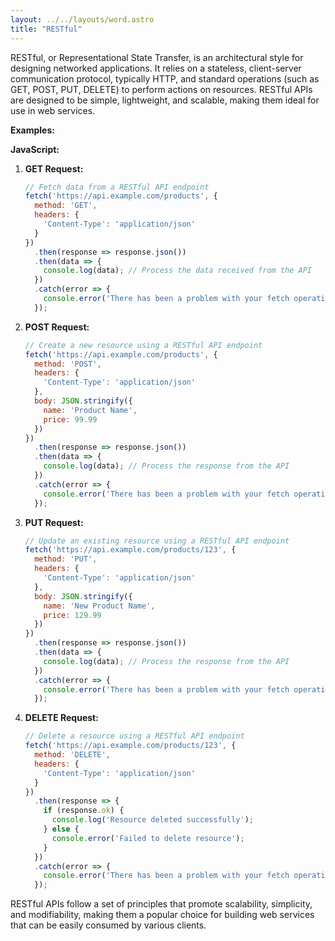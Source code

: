 ```yaml
---
layout: ../../layouts/word.astro
title: "RESTful"
---
```

RESTful, or Representational State Transfer, is an architectural style for designing networked applications. It relies on a stateless, client-server communication protocol, typically HTTP, and standard operations (such as GET, POST, PUT, DELETE) to perform actions on resources. RESTful APIs are designed to be simple, lightweight, and scalable, making them ideal for use in web services.

**Examples:**

**JavaScript:**

1. **GET Request:**
   ```javascript
   // Fetch data from a RESTful API endpoint
   fetch('https://api.example.com/products', {
     method: 'GET',
     headers: {
       'Content-Type': 'application/json'
     }
   })
     .then(response => response.json())
     .then(data => {
       console.log(data); // Process the data received from the API
     })
     .catch(error => {
       console.error('There has been a problem with your fetch operation:', error);
     });
   ```

2. **POST Request:**
   ```javascript
   // Create a new resource using a RESTful API endpoint
   fetch('https://api.example.com/products', {
     method: 'POST',
     headers: {
       'Content-Type': 'application/json'
     },
     body: JSON.stringify({
       name: 'Product Name',
       price: 99.99
     })
   })
     .then(response => response.json())
     .then(data => {
       console.log(data); // Process the response from the API
     })
     .catch(error => {
       console.error('There has been a problem with your fetch operation:', error);
     });
   ```

3. **PUT Request:**
   ```javascript
   // Update an existing resource using a RESTful API endpoint
   fetch('https://api.example.com/products/123', {
     method: 'PUT',
     headers: {
       'Content-Type': 'application/json'
     },
     body: JSON.stringify({
       name: 'New Product Name',
       price: 129.99
     })
   })
     .then(response => response.json())
     .then(data => {
       console.log(data); // Process the response from the API
     })
     .catch(error => {
       console.error('There has been a problem with your fetch operation:', error);
     });
   ```

4. **DELETE Request:**
   ```javascript
   // Delete a resource using a RESTful API endpoint
   fetch('https://api.example.com/products/123', {
     method: 'DELETE',
     headers: {
       'Content-Type': 'application/json'
     }
   })
     .then(response => {
       if (response.ok) {
         console.log('Resource deleted successfully');
       } else {
         console.error('Failed to delete resource');
       }
     })
     .catch(error => {
       console.error('There has been a problem with your fetch operation:', error);
     });
   ```

RESTful APIs follow a set of principles that promote scalability, simplicity, and modifiability, making them a popular choice for building web services that can be easily consumed by various clients.